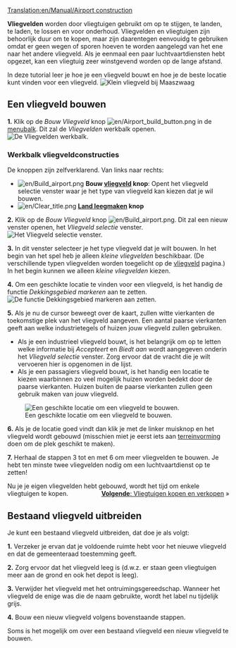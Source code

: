 [[Translation:en/Manual/Airport construction]]
{{nl/Tutorial}}{{nl/Inhoudsopgave}}

'''Vliegvelden''' worden door vliegtuigen gebruikt om op te stijgen, te landen, te laden, te lossen en voor onderhoud. Vliegvelden en vliegtuigen zijn behoorlijk duur om te kopen, maar zijn daarentegen eenvouidg te gebruiken omdat er geen wegen of sporen hoeven te worden aangelegd van het ene naar het andere vliegveld. Als je eenmaal een paar luchtvaartdiensten hebt opgezet, kan een vliegtuig zeer winstgevend worden op de lange afstand.

In deze tutorial leer je hoe je een vliegveld bouwt en hoe je de beste locatie kunt vinden voor een vliegveld.
[[File:en/Vliegveld 1.png|frame|none|Klein vliegveld bij Maaszwaag]]

==Een vliegveld bouwen==
'''1.''' Klik op de ''Bouw Vliegveld'' knop [[File:en/Airport build button.png]] in de [[nl/spelinterface#De_menubalk|menubalk]]. Dit zal de ''Vliegvelden'' werkbalk openen.
[[File:en/Vliegveldwerkbalk.png|frame|none|De ''Vliegvelden'' werkbalk.]]
===Werkbalk vliegveldconstructies===
De knoppen zijn zelfverklarend. Van links naar rechts:

* [[File:en/Build airport.png]] '''Bouw [[nl/Manual/Vliegveld|vliegveld]] knop''': Opent het vliegveld selectie venster waar je het type van vliegveld kan kiezen dat je wil bouwen.
* [[File:en/Clear title.png]] '''[[nl/Manual/Terreinvorming|Land leegmaken]] knop'''



'''2.''' Klik op de ''Bouw Vliegveld'' knop [[File:en/Build airport.png]]. Dit zal een nieuw venster openen, het ''Vliegveld selectie'' venster.
[[File:en/vliegveld 2.png|frame|none|Het ''Vliegveld selectie'' venster.]]

'''3.''' In dit venster selecteer je het type vliegveld dat je wilt bouwen. In het begin van het spel heb je alleen ''kleine vliegvelden'' beschikbaar. (De verschillende typen vliegvelden worden toegelicht op de [[nl/Manual/Vliegveld|vliegveld]] pagina.) In het begin kunnen we alleen ''kleine vliegvelden'' kiezen.

'''4.''' Om een geschikte locatie te vinden voor een vliegveld, is het handig de functie ''Dekkingsgebied markeren'' aan te zetten.
[[File:en/vliegveld 3.png|frame|none|De functie ''Dekkingsgebied markeren'' aan zetten.]]

'''5.''' Als je nu de cursor beweegt over de kaart, zullen witte vierkanten de toekomstige plek van het vliegveld aangeven. Een aantal paarse vierkanten geeft aan welke industrietegels of huizen jouw vliegveld zullen gebruiken. 
* Als je een industrieel vliegveld bouwt, is het belangrijk om op te letten welke informatie bij ''Accepteert'' en ''Biedt aan'' wordt aangegeven onderin het ''Vliegveld selectie'' venster. Zorg ervoor dat de vracht die je wilt vervoeren hier is opgenomen in de lijst.
* Als je een passagiers vliegveld bouwt, is het handig een locatie te kiezen waarbinnen zo veel mogelijk huizen worden bedekt door de paarse vierkanten. Huizen buiten de paarse vierkanten zullen geen gebruik maken van jouw vliegveld.
[[File:en/vliegveld 4.png|frame|none|Een geschikte locatie om een vliegveld te bouwen.]]

'''6.''' Als je de locatie goed vindt dan klik je met de linker muisknop en het vliegveld wordt gebouwd (misschien miet je eerst iets aan [[nl/Manual/Terreinvorming|terreinvorming]] doen om de plek geschikt te maken).

'''7.''' Herhaal de stappen 3 tot en met 6 om meer vliegvelden te bouwen. Je hebt ten minste twee vliegvelden nodig om een luchtvaartdienst op te zetten!


Nu je je eigen vliegvelden hebt gebouwd, wordt het tijd om enkele vliegtuigen te kopen.
<span style="float: right">[[nl/Manual/Vliegtuigen kopen en verkopen|'''Volgende''': Vliegtuigen kopen en verkopen]] &raquo;</span>

==Bestaand vliegveld uitbreiden==
Je kunt een bestaand vliegveld uitbreiden, dat doe je als volgt:

'''1.''' Verzeker je ervan dat je voldoende ruimte hebt voor het nieuwe vliegveld en dat de gemeenteraad toestemming geeft.

'''2.''' Zorg ervoor dat het vliegveld leeg is (d.w.z. er staan geen vliegtuigen meer aan de grond en ook het depot is leeg).

'''3.''' Verwijder het vliegveld met het ontruimingsgereedschap. Wanneer het vliegveld de enige was die de naam gebruikte, wordt het label nu tijdelijk grijs.

'''4.''' Bouw een nieuw vliegveld volgens bovenstaande stappen.

Soms is het mogelijk om over een bestaand vliegveld een nieuw vliegveld te bouwen.